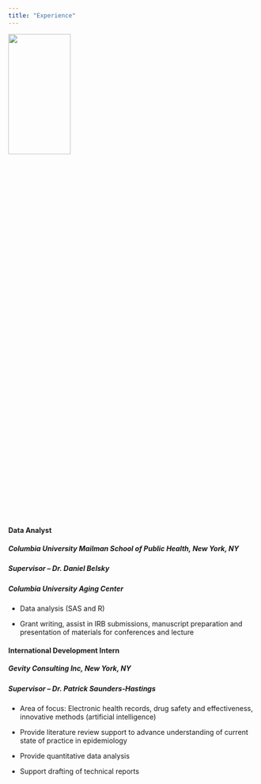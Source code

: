 ```yaml
---
title: "Experience"
---
```



<img src = "./Images/Rstudio.png" style = "width:50%; height:25%">

#### **Data Analyst**
##### Columbia University Mailman School of Public Health, New York, NY
##### Supervisor – Dr. Daniel Belsky
##### Columbia University Aging Center

*  Data analysis (SAS and R)

*  Grant writing, assist in IRB submissions, manuscript preparation and presentation of materials for conferences and lecture

#### **International Development Intern**
##### Gevity Consulting Inc, New York, NY
##### Supervisor – Dr. Patrick Saunders-Hastings

* Area of focus: Electronic health records, drug safety and effectiveness, innovative methods (artificial intelligence)

* Provide literature review support to advance understanding of current state of practice in epidemiology

* Provide quantitative data analysis

* Support drafting of technical reports

